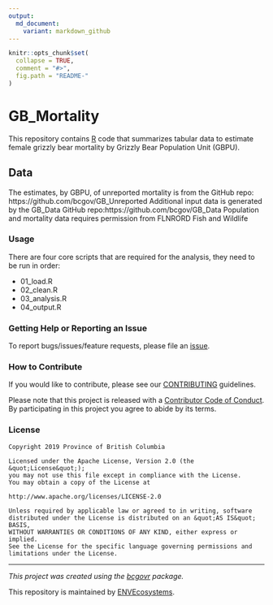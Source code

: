 ```yaml
---
output:
  md_document:
    variant: markdown_github
---
```


```r
knitr::opts_chunk$set(
  collapse = TRUE,
  comment = "#>",
  fig.path = "README-"
)
```

<!-- Add a project state badge
See https://github.com/BCDevExchange/Our-Project-Docs/blob/master/discussion/projectstates.md
If you have bcgovr installed and you use RStudio, click the 'Insert BCDevex Badge' Addin. -->

# GB_Mortality
This repository contains [R](https://www.r-project.org/) code that summarizes tabular data to estimate female grizzly bear mortality by Grizzly Bear Population Unit (GBPU). 

## Data
The estimates, by GBPU, of unreported mortality is from the GitHub repo: https://github.com/bcgov/GB_Unreported
Additional input data is generated by the GB_Data GitHub repo:https://github.com/bcgov/GB_Data
Population and mortality data requires permission from FLNRORD Fish and Wildlife

### Usage

There are four core scripts that are required for the analysis, they need to be run in order:

- 01_load.R
- 02_clean.R
- 03_analysis.R
- 04_output.R

### Getting Help or Reporting an Issue

To report bugs/issues/feature requests, please file an [issue](https://github.com/bcgov/GB_Mortality/issues/).

### How to Contribute

If you would like to contribute, please see our [CONTRIBUTING](CONTRIBUTING.md) guidelines.

Please note that this project is released with a [Contributor Code of Conduct](CODE_OF_CONDUCT.md). By participating in this project you agree to abide by its terms.

### License

```
Copyright 2019 Province of British Columbia

Licensed under the Apache License, Version 2.0 (the &quot;License&quot;);
you may not use this file except in compliance with the License.
You may obtain a copy of the License at

http://www.apache.org/licenses/LICENSE-2.0

Unless required by applicable law or agreed to in writing, software distributed under the License is distributed on an &quot;AS IS&quot; BASIS,
WITHOUT WARRANTIES OR CONDITIONS OF ANY KIND, either express or implied.
See the License for the specific language governing permissions and limitations under the License.
```

---
*This project was created using the [bcgovr](https://github.com/bcgov/bcgovr) package.* 

This repository is maintained by [ENVEcosystems](https://github.com/orgs/bcgov/teams/envecosystems/members).
